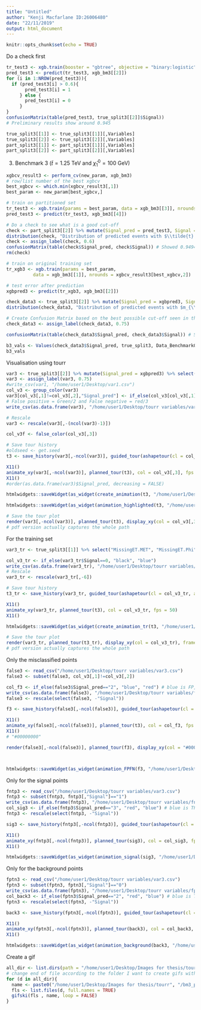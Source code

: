 ```yaml
---
title: "Untitled"
author: "Kenji Macfarlane ID:26006480"
date: "22/11/2019"
output: html_document
---
```


```r
knitr::opts_chunk$set(echo = TRUE)
```

Do a check first
```r
tr_test3 <- xgb.train(booster = "gbtree", objective = "binary:logistic", data = xgb_bm3[[1]], nrounds = 500, max_depth = 6, eval_metric = "logloss", n_estimators = 500, gamma = 0, alpha = 0)
pred_test3 <- predict(tr_test3, xgb_bm3[[2]])
for (i in 1:NROW(pred_test3)){
  if (pred_test3[i] > 0.6){
       pred_test3[i] = 1
     } else {
       pred_test3[i] = 0
     }
}
confusionMatrix(table(pred_test3, true_split3[[2]]$Signal))
# Preliminary results show around 0.945

true_split3[[1]] <- true_split3[[1]][,Variables]
true_split3[[2]] <- true_split3[[2]][,Variables]
part_split3[[1]] <- part_split3[[1]][,Variables]
part_split3[[2]] <- part_split3[[2]][,Variables]

```

3) Benchmark 3 ($\tilde{t} = 1.25$ TeV and $\tilde{\chi}_1^0 = 100$ GeV)
```r
xgbcv_result3 <- perform_cv(new_param, xgb_bm3)
# row/list number of the best xgbcv
best_xgbcv <- which.min(xgbcv_result3[,1])
best_param <- new_param[best_xgbcv,]

# train on partitioned set
tr_test3 <- xgb.train(params = best_param, data = xgb_bm3[[3]], nrounds = xgbcv_result3[best_xgbcv,2])
pred_test3 <- predict(tr_test3, xgb_bm3[[4]])

# Do a check to see what is a good cut-off
check <- part_split3[[2]] %>% mutate(Signal_pred = pred_test3, Signal = as.factor(Signal))
distribution(check, "Distribution of predicted events with $\\tilde{t} = 1.225$ TeV and $\\tilde{\chi}_1^0 = 400$ GeV - Preliminary")
check <- assign_label(check, 0.6)
confusionMatrix(table(check$Signal_pred, check$Signal)) # Showed 0.9494 accuracy
rm(check)

# train on original training set
tr_xgb3 <- xgb.train(params = best_param, 
          data = xgb_bm3[[1]], nrounds = xgbcv_result3[best_xgbcv,2])

# test error after prediction
xgbpred3 <- predict(tr_xgb3, xgb_bm3[[2]])

check_data3 <- true_split3[[2]] %>% mutate(Signal_pred = xgbpred3, Signal = as.factor(Signal))
distribution(check_data3, "Distribution of predicted events with $m_{\\tilde{t}} = 1.25$ TeV and $m_{\\tilde{\\chi}_1^0} = 100$ GeV")

# Create Confusion Matrix based on the best possible cut-off seen in the plot (roughly 100 Events or less with Backgrounds is good I think)
check_data3 <- assign_label(check_data3, 0.75)

confusionMatrix(table(check_data3$Signal_pred, check_data3$Signal)) # Showed an improvement to 0.9503

b3_vals <- Values(check_data3$Signal_pred, true_split3, Data_Benchmark03, 0.6574)
b3_vals
```

Visualisation using tourr
```r
var3 <- true_split3[[2]] %>% mutate(Signal_pred = xgbpred3) %>% select("MissingET.MET", "MissingET.Phi", "Lepton.PT", "Lepton.Phi", "ScalarHT.HT", "Jet1.PT", "BJet.PT", "Signal", "Signal_pred") %>% sample_n(NROW(true_split3[[2]])/10)
var3 <- assign_label(var3, 0.75)
#write_csv(var1, "/home/user1/Desktop/var1.csv")
col_v3 <- group_color(var3)   
var3[col_v3[,1]!=col_v3[,2],"Signal_pred"] <- if_else(col_v3[col_v3[,1]!=col_v3[,2],1]=="black", 2, 3)  
# False positive = Green/2 and False negative = red/3
write_csv(as.data.frame(var3), "/home/user1/Desktop/tourr variables/var3.csv")

# Rescale
var3 <- rescale(var3[,-(ncol(var3)-1)])

col_v3f <- false_color(col_v3[,3])

# Save tour history
#oldseed <- get.seed
t3 <- save_history(var3[,-ncol(var3)], guided_tour(ashapetour(cl = col_v3[,3], alpha = 0.4, hull_var = c("black")), search_f = tourr:::search_better, alpha = pi/2, cooling = 0.5), step_size = Inf)

X11()
animate_xy(var3[,-ncol(var3)], planned_tour(t3), col = col_v3[,3], fps = 50, axes = "bottomleft" )
X11()
#order(as.data.frame(var3)$Signal_pred, decreasing = FALSE)

htmlwidgets::saveWidget(as_widget(create_animation(t3, "/home/user1/Desktop/tourr variables/var3.csv", var3)), "/home/user1/Desktop/Images for thesis/plotly animation/bm3_test.html")

htmlwidgets::saveWidget(as_widget(animation_highlighted(t3, "/home/user1/Desktop/tourr variables/var3.csv", var3)), "/home/user1/Desktop/Images for thesis/plotly animation/bm3_highlighted.html")

# Save the tour plot  
render(var3[,-ncol(var3)], planned_tour(t3), display_xy(col = col_v3[,3], axes = "bottomleft"), frames = 50, "png", "/home/user1/Desktop/Images for thesis/tourr/bm3/proper/bm3_proper-%03d.png")
# pdf version actually captures the whole path
```

For the training set
```r
var3_tr <- true_split3[[1]] %>% select("MissingET.MET", "MissingET.Phi", "Lepton.PT", "Lepton.Phi", "ScalarHT.HT", "Signal") %>% sample_n(NROW(true_split3[[1]])/10)

col_v3_tr <- if_else(var3_tr$Signal==0, "black", "blue")
write_csv(as.data.frame(var3_tr), "/home/user1/Desktop/tourr variables/var3_tr.csv")
# Rescale
var3_tr <- rescale(var3_tr[,-6])

# Save tour history
t3_tr <- save_history(var3_tr, guided_tour(ashapetour(cl = col_v3_tr, alpha = 0.4, hull_var = c("black")), search_f = tourr:::search_better, alpha = pi/2, cooling = 0.5), step_size = Inf)

X11()
animate_xy(var3_tr, planned_tour(t3), col = col_v3_tr, fps = 50)
X11()

htmlwidgets::saveWidget(as_widget(create_animation_tr(t3, "/home/user1/Desktop/tourr variables/var3_tr.csv", var3_tr)), "/home/user1/Desktop/Images for thesis/tourr/plotly animation/bm3_test_tr.html")

# Save the tour plot
render(var3_tr, planned_tour(t3_tr), display_xy(col = col_v3_tr), frames = 50, "png", "/home/user1/Desktop/Images for thesis/tourr/bm2/bm2_tr1-%03d.png")
# pdf version actually captures the whole path
```

Only the misclassified points
```r
false3 <- read_csv("/home/user1/Desktop/tourr variables/var3.csv")
false3 <- subset(false3, col_v3[,1]!=col_v3[,2])

col_f3 <- if_else(false3$Signal_pred=="2", "blue", "red") # blue is FP, red is FN
write_csv(as.data.frame(false3), "/home/user1/Desktop/tourr variables/false3.csv")
false3 <- rescale(select(false3, -"Signal"))

f3 <- save_history(false3[,-ncol(false3)], guided_tour(ashapetour(cl = col_f3, alpha = 0.4, hull_var = c("blue")), search_f = tourr:::search_better, alpha = pi/2, cooling = 0.5), step_size = Inf)

X11()
animate_xy(false3[,-ncol(false3)], planned_tour(t3), col = col_f3, fps = 50)
X11()
# "#00000000"

render(false3[,-ncol(false3)], planned_tour(f3), display_xy(col = "#00000000"),frames = 50, "png", "/home/user1/Desktop/Images for thesis/tourr/bm3/false/bm3_false_axis.png")



htmlwidgets::saveWidget(as_widget(animation_FPFN(f3, "/home/user1/Desktop/tourr variables/false3.csv", false3)), "/home/user1/Desktop/Images for thesis/plotly animation/fpfn3.html")

```

Only for the signal points
```r
fntp3 <- read_csv("/home/user1/Desktop/tourr variables/var3.csv")
fntp3 <- subset(fntp3, fntp3[,"Signal"]=="1")
write_csv(as.data.frame(fntp3), "/home/user1/Desktop/tourr variables/fntp3.csv")
col_sig3 <- if_else(fntp3$Signal_pred=="3", "red", "blue") # blue is TP, red is FN
fntp3 <- rescale(select(fntp3, -"Signal"))

sig3 <- save_history(fntp3[,-ncol(fntp3)], guided_tour(ashapetour(cl = col_sig3, alpha = 0.4, hull_var = c("red")), search_f = tourr:::search_better, alpha = pi/2, cooling = 0.5), step_size = Inf)

X11()
animate_xy(fntp3[,-ncol(fntp3)], planned_tour(sig3), col = col_sig3, fps = 50)
X11()

htmlwidgets::saveWidget(as_widget(animation_signal(sig3, "/home/user1/Desktop/tourr variables/fntp3.csv", fntp3)), "/home/user1/Desktop/Images for thesis/plotly animation/fntp3.html")

```

Only for the background points
```r
fptn3 <- read_csv("/home/user1/Desktop/tourr variables/var3.csv")
fptn3 <- subset(fptn3, fptn3[,"Signal"]=="0")
write_csv(as.data.frame(fptn3), "/home/user1/Desktop/tourr variables/fptn3.csv")
col_back3 <- if_else(fptn3$Signal_pred=="2", "red", "blue") # blue is TN, red is FP
fptn3 <- rescale(select(fptn3, -"Signal"))

back3 <- save_history(fptn3[,-ncol(fptn3)], guided_tour(ashapetour(cl = col_back3, alpha = 0.4, hull_var = c("blue")), search_f = tourr:::search_better, alpha = pi/2, cooling = 0.5), step_size = Inf)

X11()
animate_xy(fptn3[,-ncol(fptn3)], planned_tour(back3), col = col_back3, fps = 50)
X11()

htmlwidgets::saveWidget(as_widget(animation_background(back3, "/home/user1/Desktop/tourr variables/fptn3.csv", fptn3)), "/home/user1/Desktop/Images for thesis/plotly animation/fptn3.html")

```

Create a gif
```r
all_dir <- list.dirs(path = "/home/user1/Desktop/Images for thesis/tourr/bm3/proper", recursive = TRUE)
# change end of file according to the folder I want to create gifs with
for (d in all_dir){
  name <- paste0("/home/user1/Desktop/Images for thesis/tourr", "/bm3_proper.gif") # change pasted name to match the run number
  fls <- list.files(d, full.names = TRUE)
  gifski(fls , name, loop = FALSE)
}
```

